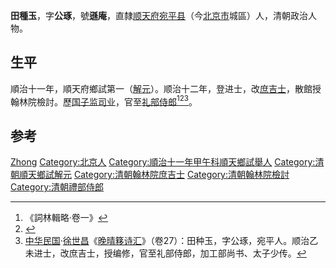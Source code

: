 '''田種玉'''，字'''公琢'''，號'''遜庵'''，直隸[[顺天府|顺天府]][[宛平县|宛平县]]（今[[北京市|北京市]]城區）人，清朝政治人物。

==生平==
順治十一年，順天府鄉試第一（[[解元|解元]]）。顺治十二年，登进士，改[[庶吉士|庶吉士]]，散館授翰林院檢討。歷[[国子监|国子监]][[司业|司业]]，官至[[礼部侍郎|礼部侍郎]]<ref>《詞林輯略·卷一》</ref><ref>{{cite news|author=陈泽希|title=清代北京汉人进士考|url=http://szb.bjedu.cn/jysh/2010-10-15/879.html|accessdate=2013-08-25|newspaper=京教纵横|deadurl=yes|archiveurl=https://web.archive.org/web/20130921053444/http://szb.bjedu.cn/jysh/2010-10-15/879.html|archivedate=2013-09-21}}</ref><ref>[[中华民国|中华民国]]·[[徐世昌|徐世昌]]《[[晚晴簃诗汇|晚晴簃诗汇]]》（卷27）：田种玉，字公琢，宛平人。顺治乙未进士，改庶吉士，授编修，官至礼部侍郎，加工部尚书、太子少传。</ref>。

==参考==
{{Reflist}}

{{順治十二年乙未科殿試金榜}}

{{Authority control}}

{{DEFAULTSORT:Tian田}}
[[Category:田姓|Zhong]]
[[Category:北京人|Category:北京人]]
[[Category:順治十一年甲午科順天鄉試舉人|Category:順治十一年甲午科順天鄉試舉人]]
[[Category:清朝順天鄉試解元|Category:清朝順天鄉試解元]]
[[Category:清朝翰林院庶吉士|Category:清朝翰林院庶吉士]]
[[Category:清朝翰林院檢討|Category:清朝翰林院檢討]]
[[Category:清朝禮部侍郎|Category:清朝禮部侍郎]]


{{清朝人物小作品}}